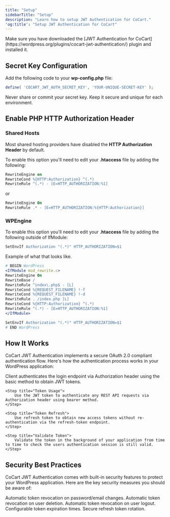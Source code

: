 ```yaml
---
title: "Setup"
sidebarTitle: "Setup"
description: "Learn how to setup JWT Authentication for CoCart."
'og:title': "Setup JWT Authentication for CoCart"
---
```


<Info>
    Make sure you have downloaded the [JWT Authentication for CoCart](https://wordpress.org/plugins/cocart-jwt-authentication/) plugin and installed it.
</Info>

## Secret Key Configuration

Add the following code to your **wp-config.php** file:

```php
define( 'COCART_JWT_AUTH_SECRET_KEY', 'YOUR-UNIQUE-SECRET-KEY' );
```

<Warning>
    Never share or commit your secret key. Keep it secure and unique for each environment.
</Warning>

## Enable PHP HTTP Authorization Header

### Shared Hosts

Most shared hosting providers have disabled the **HTTP Authorization Header** by default.

To enable this option you'll need to edit your **.htaccess** file by adding the following:

```apache
RewriteEngine on
RewriteCond %{HTTP:Authorization} ^(.*)
RewriteRule ^(.*) - [E=HTTP_AUTHORIZATION:%1]
```

or

```apache
RewriteEngine On
RewriteRule .* - [E=HTTP_AUTHORIZATION:%{HTTP:Authorization}]
```

### WPEngine

To enable this option you'll need to edit your **.htaccess** file by adding the following outside of IfModule:

```apache
SetEnvIf Authorization "(.*)" HTTP_AUTHORIZATION=$1
```

Example of what that looks like.

```apache
# BEGIN WordPress
<IfModule mod_rewrite.c>
RewriteEngine On
RewriteBase /
RewriteRule ^index\.php$ - [L]
RewriteCond %{REQUEST_FILENAME} !-f
RewriteCond %{REQUEST_FILENAME} !-d
RewriteRule . /index.php [L]
RewriteCond %{HTTP:Authorization} ^(.*)
RewriteRule ^(.*) - [E=HTTP_AUTHORIZATION:%1]
</IfModule>

SetEnvIf Authorization "(.*)" HTTP_AUTHORIZATION=$1
# END WordPress
```

## How It Works

CoCart JWT Authentication implements a secure OAuth 2.0 compliant authentication flow. Here's how the authentication process works in your WordPress application:

<Steps>
    <Step title="Authentication Request">
        Client authenticates the login endpoint via Authorization header using the basic method to obtain JWT tokens.
    </Step>

    <Step title="Token Usage">
        Use the JWT token to authenticate any REST API requests via Authorization header using bearer method.
    </Step>

    <Step title="Token Refresh">
        Use refresh token to obtain new access tokens without re-authentication via the refresh-token endpoint.
    </Step>

    <Step title="Validate Token">
        Validate the token in the background of your application from time to time to check the users authentication session is still valid.
    </Step>
</Steps>

## Security Best Practices

CoCart JWT Authentication comes with built-in security features to protect your WordPress application. Here are the key security measures you should be aware of:

<Check>Automatic token revocation on password/email changes.</Check>
<Check>Automatic token revocation on user deletion.</Check>
<Check>Automatic token revocation on user logout.</Check>
<Check>Configurable token expiration times.</Check>
<Check>Secure refresh token rotation.</Check>

